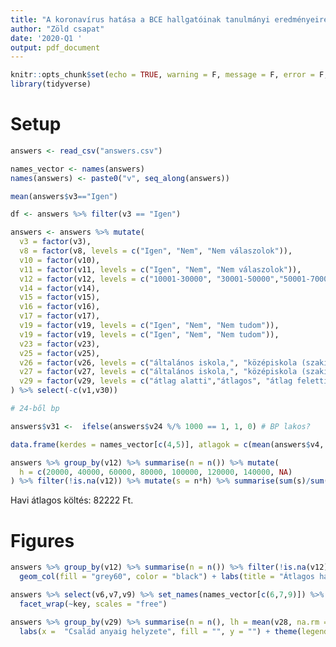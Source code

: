```yaml
---
title: "A koronavírus hatása a BCE hallgatóinak tanulmányi eredményeire"
author: "Zöld csapat"
date: '2020-Q1 '
output: pdf_document
---
```


```r
knitr::opts_chunk$set(echo = TRUE, warning = F, message = F, error = F, cache = T, tidy = T)
library(tidyverse)
```

# Setup

```r
answers <- read_csv("answers.csv")
```

```r
names_vector <- names(answers)
names(answers) <- paste0("v", seq_along(answers))
```

```r
mean(answers$v3=="Igen")
```

```r
df <- answers %>% filter(v3 == "Igen")
```

```r
answers <- answers %>% mutate(
  v3 = factor(v3),
  v8 = factor(v8, levels = c("Igen", "Nem", "Nem válaszolok")),
  v10 = factor(v10),
  v11 = factor(v11, levels = c("Igen", "Nem", "Nem válaszolok")),
  v12 = factor(v12, levels = c("10001-30000", "30001-50000","50001-70000", "70001-90000","90001-110000", "110001-130000", "130001-nél több")),
  v14 = factor(v14),
  v15 = factor(v15),
  v16 = factor(v16),
  v17 = factor(v17),
  v19 = factor(v19, levels = c("Igen", "Nem", "Nem tudom")),
  v19 = factor(v19, levels = c("Igen", "Nem", "Nem tudom")),
  v23 = factor(v23),
  v25 = factor(v25),
  v26 = factor(v26, levels = c("általános iskola,", "középiskola (szakiskola, gimnázium, szakközépiskola),","főiskola, főiskolai továbbképzés,", "egyetem, egyetemi továbbképzés.")),
  v27 = factor(v27, levels = c("általános iskola,", "középiskola (szakiskola, gimnázium, szakközépiskola),","főiskola, főiskolai továbbképzés,", "egyetem, egyetemi továbbképzés.")),
  v29 = factor(v29, levels = c("átlag alatti","átlagos", "átlag feletti", "jóval átlag feletti")),
) %>% select(-c(v1,v30))

# 24-ből bp
```

```r
answers$v31 <-  ifelse(answers$v24 %/% 1000 == 1, 1, 0) # BP lakos?
```

```r
data.frame(kerdes = names_vector[c(4,5)], atlagok = c(mean(answers$v4, na.rm = T),                                                 mean(answers$v5, na.rm = T)))
```

```r
answers %>% group_by(v12) %>% summarise(n = n()) %>% mutate(
  h = c(20000, 40000, 60000, 80000, 100000, 120000, 140000, NA)
) %>% filter(!is.na(v12)) %>% mutate(s = n*h) %>% summarise(sum(s)/sum(n))
```

Havi átlagos költés: 82222 Ft.

# Figures

```r
answers %>% group_by(v12) %>% summarise(n = n()) %>% filter(!is.na(v12)) %>% ggplot(aes(x = v12, y = n)) +
  geom_col(fill = "grey60", color = "black") + labs(title = "Átlagos havi költések", y = "válaszok száma", x = "költés (Ft)")
```

```r
answers %>% select(v6,v7,v9) %>% set_names(names_vector[c(6,7,9)]) %>% gather() %>% ggplot(aes(value)) + geom_histogram(fill = "grey60", color = "black") +
  facet_wrap(~key, scales = "free")
```

```r
answers %>% group_by(v29) %>% summarise(n = n(), lh = mean(v28, na.rm = T)) %>% set_names(c("v29", "Válaszadók száma", "Átlagosan egy háztartásaban élők száma")) %>% pivot_longer(-1) %>% ggplot(aes(x = v29, y = value, fill = name)) + geom_col(color = "black",position = "dodge") + 
  labs(x =  "Család anyaig helyzete", fill = "", y = "") + theme(legend.position = "bottom")
```

